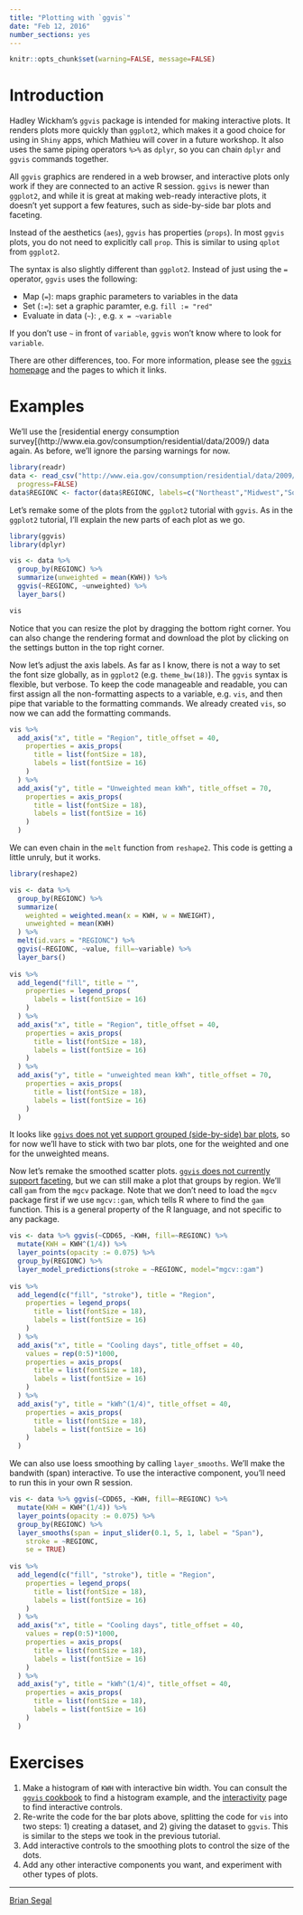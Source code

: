 ```yaml
---
title: "Plotting with `ggvis`"
date: "Feb 12, 2016"
number_sections: yes
---
```


```r
knitr::opts_chunk$set(warning=FALSE, message=FALSE)
```
# Introduction

Hadley Wickham's `ggvis` package is intended for making interactive plots. It renders plots more quickly than `ggplot2`, which makes it a good choice for using in `Shiny` apps, which Mathieu will cover in a future workshop. It also uses the same piping operators `%>%` as `dplyr`, so you can chain `dplyr` and `ggvis` commands together.

All `ggvis` graphics are rendered in a web browser, and interactive plots only work if they are connected to an active R session. `ggivs` is newer than `ggplot2`, and while it is great at making web-ready interactive plots, it doesn't yet support a few features, such as side-by-side bar plots and faceting.

Instead of the aesthetics (`aes`), `ggvis` has properties (`props`). In most `ggvis` plots, you do not need to explicitly call `prop`. This is similar to using `qplot` from `ggplot2`.

The syntax is also slightly different than `ggplot2`. Instead of just using the `=` operator, `ggvis` uses the following:

* Map (`=`): maps graphic parameters to variables in the data
* Set (`:=`): set a graphic paramter, e.g. `fill := "red"`
* Evaluate in data (`~`): , e.g. `x = ~variable`

If you don't use `~` in front of `variable`, `ggvis` won't know where to look for `variable`.

There are other differences, too. For more information, please see the [`ggvis` homepage](http://ggvis.rstudio.com/) and the pages to which it links.

# Examples

We'll use the [residential energy consumption survey[(http://www.eia.gov/consumption/residential/data/2009/) data again. As before, we'll ignore the parsing warnings for now.

```r
library(readr)
data <- read_csv("http://www.eia.gov/consumption/residential/data/2009/csv/recs2009_public.csv",
  progress=FALSE)
data$REGIONC <- factor(data$REGIONC, labels=c("Northeast","Midwest","South","West"))
```

Let's remake some of the plots from the `ggplot2` tutorial with `ggvis`. As in the `ggplot2` tutorial, I'll explain the new parts of each plot as we go.

```r
library(ggvis)
library(dplyr)

vis <- data %>%
  group_by(REGIONC) %>%
  summarize(unweighted = mean(KWH)) %>%
  ggvis(~REGIONC, ~unweighted) %>%
  layer_bars()

vis
```

Notice that you can resize the plot by dragging the bottom right corner. You can also change the rendering format and download the plot by clicking on the settings button in the top right corner.

Now let's adjust the axis labels. As far as I know, there is not a way to set the font size globally, as in `ggplot2` (e.g. `theme_bw(18)`). The `ggvis` syntax is flexible, but verbose. To keep the code manageable and readable, you can first assign all the non-formatting aspects to a variable, e.g. `vis`, and then pipe that variable to the formatting commands. We already created `vis`, so now we can add the formatting commands.

```r
vis %>%
  add_axis("x", title = "Region", title_offset = 40,
    properties = axis_props(
      title = list(fontSize = 18),
      labels = list(fontSize = 16)
    )
  ) %>%
  add_axis("y", title = "Unweighted mean kWh", title_offset = 70,
    properties = axis_props(
      title = list(fontSize = 18),
      labels = list(fontSize = 16)
    )
  )
```

We can even chain in the `melt` function from `reshape2`. This code is getting a little unruly, but it works.

```r
library(reshape2)

vis <- data %>%
  group_by(REGIONC) %>%
  summarize(
    weighted = weighted.mean(x = KWH, w = NWEIGHT),
    unweighted = mean(KWH)
  ) %>%
  melt(id.vars = "REGIONC") %>% 
  ggvis(~REGIONC, ~value, fill=~variable) %>%
  layer_bars()
  
vis %>%
  add_legend("fill", title = "",
    properties = legend_props(
      labels = list(fontSize = 16)
    )
  ) %>%
  add_axis("x", title = "Region", title_offset = 40,
    properties = axis_props(
      title = list(fontSize = 18),
      labels = list(fontSize = 16)
    )
  ) %>%
  add_axis("y", title = "unweighted mean kWh", title_offset = 70,
    properties = axis_props(
      title = list(fontSize = 18),
      labels = list(fontSize = 16)
    )
  )
```

It looks like [`ggivs` does not yet support grouped (side-by-side) bar plots](https://github.com/rstudio/ggvis/issues/164), so for now we'll have to stick with two bar plots, one for the weighted and one for the unweighted means.

Now let's remake the smoothed scatter plots. [`ggvis` does not currently support faceting](http://ggvis.rstudio.com/ggplot2.html), but we can still make a plot that groups by region. We'll call `gam` from the `mgcv` package. Note that we don't need to load the `mgcv` package first if we use `mgcv::gam`, which tells R where to find the `gam` function. This is a general property of the R language, and not specific to any package.

```r
vis <- data %>% ggvis(~CDD65, ~KWH, fill=~REGIONC) %>%
  mutate(KWH = KWH^(1/4)) %>%
  layer_points(opacity := 0.075) %>%
  group_by(REGIONC) %>%
  layer_model_predictions(stroke = ~REGIONC, model="mgcv::gam")
  
vis %>%
  add_legend(c("fill", "stroke"), title = "Region",
    properties = legend_props(
      title = list(fontSize = 18),
      labels = list(fontSize = 16)
    )
  ) %>%
  add_axis("x", title = "Cooling days", title_offset = 40,
    values = rep(0:5)*1000,
    properties = axis_props(
      title = list(fontSize = 18),
      labels = list(fontSize = 16)
    )
  ) %>%
  add_axis("y", title = "kWh^(1/4)", title_offset = 40,
    properties = axis_props(
      title = list(fontSize = 18),
      labels = list(fontSize = 16)
    )
  )
```

We can also use loess smoothing by calling `layer_smooths`. We'll make the bandwith (span) interactive. To use the interactive component, you'll need to run this in your own R session.

```r
vis <- data %>% ggvis(~CDD65, ~KWH, fill=~REGIONC) %>%
  mutate(KWH = KWH^(1/4)) %>%
  layer_points(opacity := 0.075) %>%
  group_by(REGIONC) %>%
  layer_smooths(span = input_slider(0.1, 5, 1, label = "Span"),
    stroke = ~REGIONC,
    se = TRUE)
  
vis %>%
  add_legend(c("fill", "stroke"), title = "Region",
    properties = legend_props(
      title = list(fontSize = 18),
      labels = list(fontSize = 16)
    )
  ) %>%
  add_axis("x", title = "Cooling days", title_offset = 40,
    values = rep(0:5)*1000,
    properties = axis_props(
      title = list(fontSize = 18),
      labels = list(fontSize = 16)
    )
  ) %>%
  add_axis("y", title = "kWh^(1/4)", title_offset = 40,
    properties = axis_props(
      title = list(fontSize = 18),
      labels = list(fontSize = 16)
    )
  )
```

# Exercises

1. Make a histogram of `KWH` with interactive bin width. You can consult the [`ggvis` cookbook](http://ggvis.rstudio.com/cookbook.html) to find a histogram example, and the [interactivity](http://ggvis.rstudio.com/interactivity.html) page to find interactive controls.
2. Re-write the code for the bar plots above, splitting the code for `vis` into two steps: 1) creating a dataset, and 2) giving the dataset to `ggvis`. This is similar to the steps we took in the previous tutorial.
3. Add interactive controls to the smoothing plots to control the size of the dots.
4. Add any other interactive components you want, and experiment with other types of plots.

---

[Brian Segal](https://github.com/bdsegal)